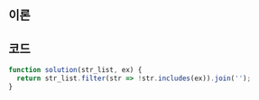 
## 이론

<Filter />

## 코드

```js
function solution(str_list, ex) {
  return str_list.filter(str => !str.includes(ex)).join('');
}
```
